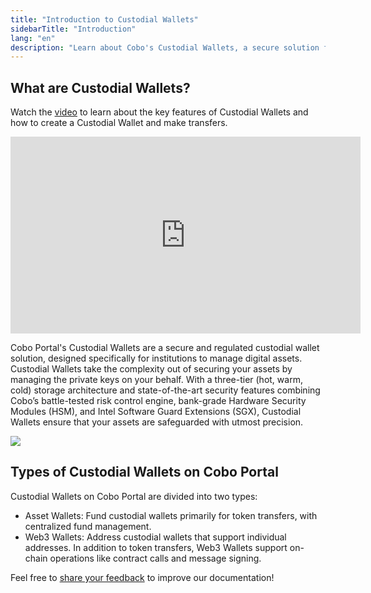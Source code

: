 ```yaml
---
title: "Introduction to Custodial Wallets"
sidebarTitle: "Introduction"
lang: "en"
description: "Learn about Cobo's Custodial Wallets, a secure solution for managing digital assets with advanced security features and a three-tier storage architecture."
---
```


## What are Custodial Wallets?

Watch the [video](https://www.youtube.com/watch?v=D4CMsRf3WW0) to learn about the key features of Custodial Wallets and how to create a Custodial Wallet and make transfers.

<iframe width="560" height="315" src="https://www.youtube.com/embed/D4CMsRf3WW0?si=6TsSchaBe7L4qmOt" title="YouTube video player" frameborder="0" allow="accelerometer; autoplay; clipboard-write; encrypted-media; gyroscope; picture-in-picture; web-share" referrerpolicy="strict-origin-when-cross-origin" allowfullscreen></iframe>

Cobo Portal's Custodial Wallets are a secure and regulated custodial wallet solution, designed specifically for institutions to manage digital assets. Custodial Wallets take the complexity out of securing your assets by managing the private keys on your behalf. With a three-tier (hot, warm, cold) storage architecture and state-of-the-art security features combining Cobo’s battle-tested risk control engine, bank-grade Hardware Security Modules (HSM), and Intel Software Guard Extensions (SGX), Custodial Wallets ensure that your assets are safeguarded with utmost precision.

<img src="/en/images/custodial-wallet/custodial-wallet-dashboard.png" className="screenshot_full_screen"/>

## Types of Custodial Wallets on Cobo Portal

Custodial Wallets on Cobo Portal are divided into two types:
- Asset Wallets: Fund custodial wallets primarily for token transfers, with centralized fund management.
- Web3 Wallets: Address custodial wallets that support individual addresses. In addition to token transfers, Web3 Wallets support on-chain operations like contract calls and message signing.

<Tip>Feel free to [share your feedback](https://forms.zohopublic.com/cobo/form/DocumentFeedbackForm/formperma/QvLOhxJv1_JMsJ-1dleZ8Itb_7rzN-LtgvsDdxosoVI?referrername=manuals) to improve our documentation!</Tip>